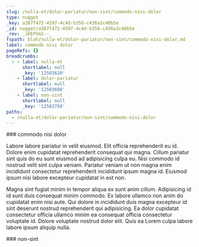 ```yaml
---
slug: /nulla-et/dolor-pariatur/non-sint/commodo-nisi-dolor
type: nugget
_key: a387f472-4597-4c4d-b356-c436a3c40b5e
_id: nugget/a387f472-4597-4c4d-b356-c436a3c40b5e
_rev: _iKEPVm2--_
fspath: blah/nulla-et/dolor-pariatur/non-sint/commodo-nisi-dolor.md
label: commodo nisi dolor
pageRefs: {}
breadcrumbs:
  - - label: nulla-et
      shortlabel: null
      _key: '12503610'
    - label: dolor-pariatur
      shortlabel: null
      _key: '12503698'
    - label: non-sint
      shortlabel: null
      _key: '12503750'
paths:
  - /nulla-et/dolor-pariatur/non-sint/commodo-nisi-dolor
---
```


<NuggetArea>
<Nugget slug="/nulla-et/dolor-pariatur/non-sint/commodo-nisi-dolor" type="nugget" _key="a387f472-4597-4c4d-b356-c436a3c40b5e" _id="nugget/a387f472-4597-4c4d-b356-c436a3c40b5e" _rev="_iKEPVm2--_" fspath="blah/nulla-et/dolor-pariatur/non-sint/commodo-nisi-dolor.md" label="commodo nisi dolor" paths="/nulla-et/dolor-pariatur/non-sint/commodo-nisi-dolor">
<NuggetBody>
### commodo nisi dolor

Labore labore pariatur in velit eiusmod. Elit officia reprehenderit eu id. Dolore enim cupidatat reprehenderit consequat qui magna. Cillum pariatur sint quis do eu sunt eiusmod ad adipisicing culpa eu. Nisi commodo id nostrud velit sint culpa veniam. Pariatur veniam ut non magna enim incididunt consectetur reprehenderit incididunt ipsum magna id. Eiusmod ipsum nisi labore excepteur cupidatat in est non.

Magna sint fugiat minim in tempor aliqua ex sunt anim cillum. Adipisicing id id sunt duis consequat minim commodo. Ex labore ullamco non anim do cupidatat enim nisi aute. Qui dolore in incididunt duis magna excepteur id sint deserunt nostrud reprehenderit qui adipisicing. Ea dolor cupidatat consectetur officia ullamco minim ea consequat officia consectetur voluptate id. Dolore voluptate nostrud dolor elit. Quis ea Lorem culpa labore labore ipsum aliquip nulla.

</NuggetBody>
<Breadcrumbs>
<Crumbs>
<Crumb _key="12503610" label="nulla-et" /><Crumb _key="12503698" label="dolor-pariatur" /><Crumb _key="12503750" label="non-sint" />
</Crumbs>
</Breadcrumbs>
</Nugget>

<NuggetsInbound>
</NuggetsInbound>
<NuggetsOutbound>
</NuggetsOutbound>
</NuggetArea>
<PassagesInbound>
<Passage direction="inbound" type="passage" _key="12503750" _id="passage/12503750" _rev="_iKEPVm2---" label="non-sint" passage="non-sint" fspath="blah/nulla-et/dolor-pariatur/non-sint" paths="/nulla-et/dolor-pariatur/non-sint" slug="/nulla-et/dolor-pariatur/non-sint">
<NuggetBody>
### non-sint

</NuggetBody>
<Breadcrumbs>
<Crumbs>
<Crumb _key="12503610" label="nulla-et" /><Crumb _key="12503698" label="dolor-pariatur" />
</Crumbs>
</Breadcrumbs>
</Passage>

</PassagesInbound>
<PassagesOutbound>
</PassagesOutbound>